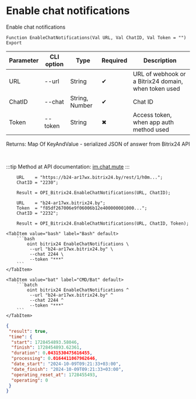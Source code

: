 ﻿---
sidebar_position: 12
---


# Enable chat notifications
 Enable chat notifications



`Function EnableChatNotifications(Val URL, Val ChatID, Val Token = "") Export`

  | Parameter | CLI option | Type | Required | Description |
  |-|-|-|-|-|
  | URL | --url | String | &#x2714; | URL of webhook or a Bitrix24 domain, when token used |
  | ChatID | --chat | String, Number | &#x2714; | Chat ID |
  | Token | --token | String | &#x2716; | Access token, when app auth method used |

  
  Returns:  Map Of KeyAndValue - serialized JSON of answer from Bitrix24 API

<br/>

:::tip
Method at API documentation: [im.chat.mute](https://dev.1c-bitrix.ru/learning/course/?COURSE_ID=93&LESSON_ID=11473)
:::
<br/>



```bsl title="1C:Enterprise/OneScript code example"
    URL    = "https://b24-ar17wx.bitrix24.by/rest/1/h0m...";
    ChatID = "2230";

    Result = OPI_Bitrix24.EnableChatNotifications(URL, ChatID);

    URL    = "b24-ar17wx.bitrix24.by";
    Token  = "f85df267006e9f06006b12e400000001000...";
    ChatID = "2232";

    Result = OPI_Bitrix24.EnableChatNotifications(URL, ChatID, Token);
```
 

 <Tabs>
  
    <TabItem value="bash" label="Bash" default>
        ```bash
            oint bitrix24 EnableChatNotifications \
             --url "b24-ar17wx.bitrix24.by" \
             --chat 2244 \
             --token "***"
        ```
    </TabItem>
  
    <TabItem value="bat" label="CMD/Bat" default>
        ```batch
            oint bitrix24 EnableChatNotifications ^
             --url "b24-ar17wx.bitrix24.by" ^
             --chat 2244 ^
             --token "***"
        ```
    </TabItem>
</Tabs>


```json title="Result"
{
 "result": true,
 "time": {
  "start": 1728454893.58046,
  "finish": 1728454893.62361,
  "duration": 0.0431530475616455,
  "processing": 0.0164411067962646,
  "date_start": "2024-10-09T09:21:33+03:00",
  "date_finish": "2024-10-09T09:21:33+03:00",
  "operating_reset_at": 1728455493,
  "operating": 0
 }
}
```
